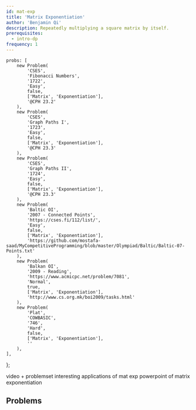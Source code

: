 ```yaml
---
id: mat-exp
title: 'Matrix Exponentiation'
author: 'Benjamin Qi'
description: Repeatedly multiplying a square matrix by itself.
prerequisites:
  - intro-dp
frequency: 1
---
```


	probs: [
		new Problem(
			'CSES',
			'Fibonacci Numbers',
			'1722',
			'Easy',
			false,
			['Matrix', 'Exponentiation'],
			'@CPH 23.2'
		),
		new Problem(
			'CSES',
			'Graph Paths I',
			'1723',
			'Easy',
			false,
			['Matrix', 'Exponentiation'],
			'@CPH 23.3'
		),
		new Problem(
			'CSES',
			'Graph Paths II',
			'1724',
			'Easy',
			false,
			['Matrix', 'Exponentiation'],
			'@CPH 23.3'
		),
		new Problem(
			'Baltic OI',
			'2007 - Connected Points',
			'https://cses.fi/112/list/',
			'Easy',
			false,
			['Matrix', 'Exponentiation'],
			'https://github.com/mostafa-saad/MyCompetitiveProgramming/blob/master/Olympiad/Baltic/Baltic-07-Points.txt'
		),
		new Problem(
			'Balkan OI',
			'2009 - Reading',
			'https://www.acmicpc.net/problem/7081',
			'Normal',
			true,
			['Matrix', 'Exponentiation'],
			'http://www.cs.org.mk/boi2009/tasks.html'
		),
		new Problem(
			'Plat',
			'COWBASIC',
			'746',
			'Hard',
			false,
			['Matrix', 'Exponentiation'],
			''
		),
	],
};

<Resources>
	<Resource source="CP2" title="5.9 - Powers of a Square Matrix"></Resource>
	<Resource source="CPH" title="23 - Matrices"></Resource>
	<Resource
		source="CF"
		url="https://codeforces.com/blog/entry/80195"
		title="Errichto - Matrix Exponentiation"
		starred
	>
		video + problemset
	</Resource>
	<Resource
		source="CF"
		title="Cool tricks using Matrix Exponential"
		url="https://codeforces.com/blog/entry/43225"
	>
		interesting applications of mat exp
	</Resource>
	<Resource
		source="Mostafa"
		title="Matrix Power Applications"
		url="https://github.com/mostafa-saad/ArabicCompetitiveProgramming/blob/master/04%20Math/Algorithms_Number_Theory_06_Matrix_Power_Applications.pptx"
	>
		powerpoint of matrix exponentiation
	</Resource>
</Resources>

## Problems

<Problems problems={problems.probs} />
